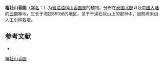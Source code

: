 {{Speciesbox
| name = 粗壮山香圆
| status = 
| status_system = 
| image =
| genus = Turpinia
| species = robusta
| authority = Craib
}}

'''粗壮山香圆'''（[[学名|学名]]：{{lang|la|''Turpinia robusta''}}）为[[省沽油科|省沽油科]][[山香圆属|山香圆属]]的植物。分布在[[泰国北部|泰国北部]]以及[[中国大陆|中国大陆]]的[[云南|云南]]等地，生长于海拔850米的地区，见于干燥石灰山上的密林中，目前尚未由人工引种栽培。

== 参考文献 ==
<div class="references-small">
* {{cite web| url =http://www.bioinfo.cn/db05/KmzwSpecies.php?action=view&id=21402| title =粗壮山香圆| work =《中国高等植物数据库全库》| publisher =中国科学院微生物研究所| author =昆明植物研究所| accessdate =2009-02-25| deadurl =yes| archiveurl =https://web.archive.org/web/20160305084550/http://www.bioinfo.cn/db05/KmzwSpecies.php?action=view&id=21402| archivedate =2016-03-05}}
</div>
{{Taxonbar|from=Q15231163}}

[[Category:山香圆属|粗壮山香圆]]


{{植物小作品}}